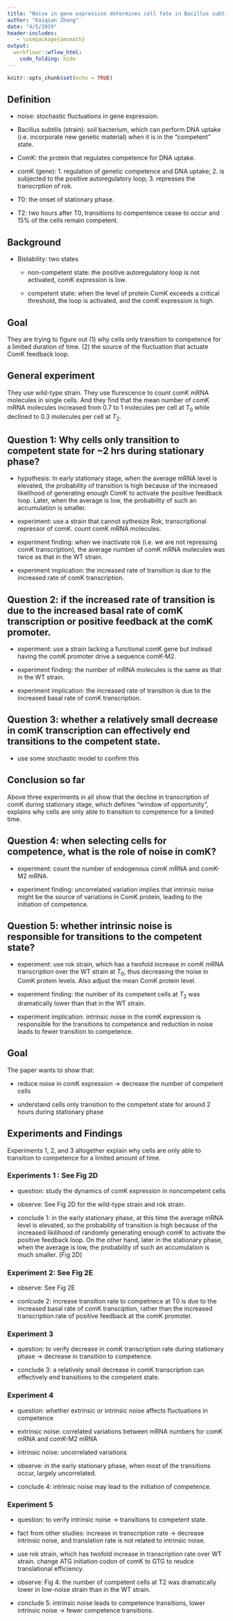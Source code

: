 ```yaml
---
title: "Noise in gene expression determines cell fate in Bacillus subtilis"
author: "Kaiqian Zhang"
date: "4/5/2019"
header-includes:
   - \usepackage{amsmath}
output: 
  workflowr::wflow_html:
    code_folding: hide
---
```


```r
knitr::opts_chunk$set(echo = TRUE)
```

## Definition

- noise: stochastic fluctuations in gene expression.

- Bacillus subtilis (strain): soil bacterium, which can perform DNA uptake (i.e. incorporate new genetic material) when it is in the "competent" state.

- ComK: the protein that regulates competence for DNA uptake.

- comK (gene): 1. regulation of genetic competence and DNA uptake; 2. is subjected to the positive autoregulatory loop; 3. represses the transcrption of rok.

- T0: the onset of stationary phase.

- T2: two hours after T0, transitions to compentence cease to occur and 15% of the cells remain competent.

## Background

- Bistability: two states

  * non-competent state: the positive autoregulatory loop is not activated, comK expression is low.
  
  * competent state: when the level of protein ComK exceeds a critical threshold, the loop is activated, and the comK expression is high.
  
## Goal

They are trying to figure out (1) why cells only transition to competence for a limited duration of time. (2) the source of the fluctuation that actuate ComK feedback loop.

## General experiment

They use wild-type strain. They use flurescence to count comK mRNA molecules in single cells. And they find that the mean number of comK mRNA molecules increased from 0.7 to 1 molecules per cell at $T_0$ while declined to 0.3 molecules per cell at $T_2$. 
  
## Question 1: Why cells only transition to competent state for ~2 hrs during stationary phase?

- hypothesis: In early stationary stage, when the average mRNA level is elevated, the probability of transition is high because of the increased likelihood of generating enough ComK to activate the positive feedback loop. Later, when the average is low, the probability of such an accumulation is smaller.

- experiment: use a strain that cannot sythesize Rok, transcriptional repressor of comK. count comK mRNA molecules. 

- experiment finding: when we inactivate rok (i.e. we are not repressing comK transcription), the average number of comK mRNA molecules was twice as that in the WT strain.

- experiment implication: the increased rate of transition is due to the increased rate of comK transcription.

## Question 2: if the increased rate of transition is due to the increased basal rate of comK transcription or positive feedback at the comK promoter. 

- experiment: use a strain lacking a functional comK gene but instead having the comK promoter drive a sequence comK-M2. 

- experiment finding: the number of mRNA molecules is the same as that in the WT strain. 

- experiment implication: the increased  rate of transition is due to the increased basal rate of comK transcription.

## Question 3: whether a relatively small decrease in comK transcription can effectively end transitions to the competent state.

- use some stochastic model to confirm this

## Conclusion so far

Above three experiments in all show that the decline in transcription of comK during stationary stage, which defines "window of opportunity", explains why cells are only able to transition to competence for a limited time.

## Question 4: when selecting cells for competence, what is the role of noise in comK?

- experiment: count the number of endogenous comK mRNA and comK-M2 mRNA.

- experiment finding: uncorrelated variation implies that intrinsic noise might be the source of variations in ComK protein, leading to the initiation of competence.

## Question 5: whether intrinsic noise is responsible for transitions to the competent state?

- experiment: use rok strain, which has a twofold increase in comK mRNA transcription over the WT strain at $T_0$, thus decreasing
the noise in ComK protein levels. Also adjust the mean ComK protein level.

- experiment finding: the number of its competent cells at $T_2$ was dramatically lower than that in the WT strain. 

- experiment implication: intrinsic noise in the comK expression is responsible for the transitions to competence and reduction in noise leads to fewer transition to competence. 






















## Goal 

The paper wants to show that:

- reduce noise in comK expression -> decrease the number of competent cells

- understand cells only transition to the competent state for around 2 hours during stationary phase



## Experiments and Findings

Experiments 1, 2, and 3 altogether explain why cells are only able to transition to competence for a limited amount of time.

### Experiments 1 : See Fig 2D

- question: study the dynamics of comK expression in noncompetent cells

- observe: See Fig 2D for the wild-type strain and rok strain.

- conclude 1: in the early stationary phase, at this time the average mRNA level is elevated, so the probability of transition is high because of the increased likilihood of randomly generating enough comK to activate the positive feedback loop. On the other hand, later in the stationary phase, when the average is low, the probability of such an accumulation is much smaller. [Fig 2D]

### Experiment 2: See Fig 2E

- observe: See Fig 2E

- conlcude 2: increase transition rate to competnece at T0 is due to the increased basal rate of comK transciption, rather than the increased transcription rate of positive feedback at the comK promoter.

### Experiment 3

- question: to verify decrease in comK transcription rate during stationary phase -> decrease in transition to competence.

- conclude 3: a relatively small decrease in comK transcription can effectively end transitions to the competent state.


### Experiment 4

- question: whether extrinsic or intrinsic noise affects fluctuations in competence

- extrinsic noise: correlated variations between mRNA numbers for comK mRNA and comK-M2 mRNA

- intrinsic noise: uncorrelated variations

- observe: in the early stationary phase, when most of the transitions occur, largely uncorrelated.

- conclude 4: intrinsic noise may lead to the initiation of competence.

### Experiment 5

- question: to verify intrinsic noise -> transitions to competent state.

- fact from other studies: increase in transcription rate -> decrease intrinsic noise, and translation rate is not related to intrinsic noise.

- use rok strain, which has twofold increase in transcription rate over WT strain. change ATG initiation codon of comK to GTG to reudce translational efficiency. 

- observe: Fig 4: the number of competent cells at T2 was dramatically lower in low-noise strain than in the WT strain.

- conclude 5: intrinsic noise leads to competence transitions, lower intrinsic noise -> fewer competence transitions.





















